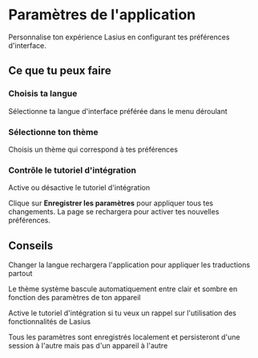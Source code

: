 # Paramètres de l'application

Personnalise ton expérience Lasius en configurant tes préférences d'interface.

## Ce que tu peux faire

### Choisis ta langue
Sélectionne ta langue d'interface préférée dans le menu déroulant

### Sélectionne ton thème
Choisis un thème qui correspond à tes préférences

### Contrôle le tutoriel d'intégration
Active ou désactive le tutoriel d'intégration

Clique sur **Enregistrer les paramètres** pour appliquer tous tes changements. La page se rechargera pour activer tes nouvelles préférences.

## Conseils

<Tip>Changer la langue rechargera l'application pour appliquer les traductions partout</Tip>

<Tip>Le thème système bascule automatiquement entre clair et sombre en fonction des paramètres de ton appareil</Tip>

<Tip>Active le tutoriel d'intégration si tu veux un rappel sur l'utilisation des fonctionnalités de Lasius</Tip>

<Tip>Tous les paramètres sont enregistrés localement et persisteront d'une session à l'autre mais pas d'un appareil à l'autre</Tip>
